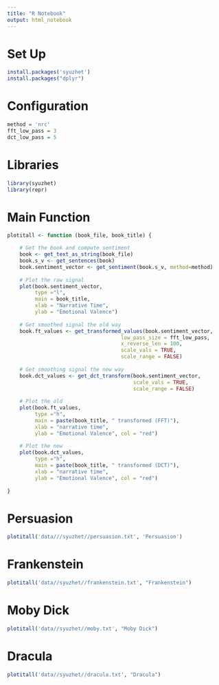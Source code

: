 ```yaml
---
title: "R Notebook"
output: html_notebook
---
```


# Set Up
```r
install.packages('syuzhet')
install.packages("dplyr")
```
# Configuration
```r
method = 'nrc'
fft_low_pass = 3
dct_low_pass = 5
```

# Libraries
```r
library(syuzhet)
library(repr)
```

# Main Function
```r
plotitall <- function (book_file, book_title) {

    # Get the book and compute sentiment
    book <- get_text_as_string(book_file)
    book.s_v <- get_sentences(book)
    book.sentiment_vector <- get_sentiment(book.s_v, method=method)
    
    # Plot the raw signal
    plot(book.sentiment_vector, 
         type ="l", 
         main = book_title,
         xlab = "Narrative Time", 
         ylab = "Emotional Valence")
    
    # Get smoothed signal the old way
    book.ft_values <- get_transformed_values(book.sentiment_vector, 
                                     low_pass_size = fft_low_pass, 
                                     x_reverse_len = 100,
                                     scale_vals = TRUE, 
                                     scale_range = FALSE)
    
    # Get smoothing signal the new way
    book.dct_values <- get_dct_transform(book.sentiment_vector, 
                                         scale_vals = TRUE, 
                                         scale_range = FALSE)
    
    # Plot the old 
    plot(book.ft_values,
         type ="h", 
         main = paste(book_title, " transformed (FFT)"), 
         xlab = "narrative time", 
         ylab = "Emotional Valence", col = "red")
    
    # Plot the new
    plot(book.dct_values,
         type ="h", 
         main = paste(book_title, " transformed (DCT)"), 
         xlab = "narrative time", 
         ylab = "Emotional Valence", col = "red")
    
}
```


# Persuasion
```r
plotitall('data///syuzhet//persuasion.txt', 'Persuasion')
```
# Frankenstein

```r
plotitall('data//syuzhet//frankenstein.txt', "Frankenstein")
```

# Moby Dick
```r
plotitall('data//syuzhet//moby.txt', "Moby Dick")
```


# Dracula
```r
plotitall('data//syuzhet//dracula.txt', "Dracula")

```


